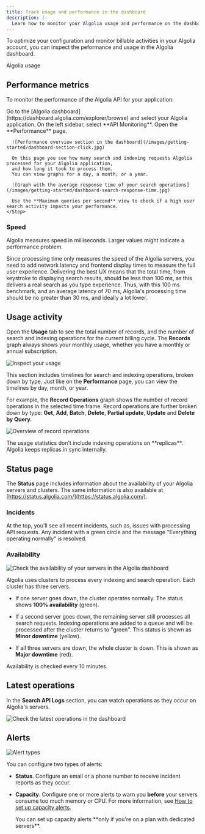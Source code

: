 ```yaml
---
title: Track usage and performance in the dashboard
description: |-
  Learn how to monitor your Algolia usage and performance on the dashboard.
---
```


To optimize your configuration and monitor billable activities in your Algolia account,
you can inspect the peformance and usage in the Algolia dashboard.

<Card title="Algolia Academy" icon="photo-film" href="https://academy.algolia.com/guides/963d1096-0715-11ef-9b8d-02cd6c51e67b/tasks/2e5595de-f838-11ee-8f99-062c0f29fdc9" horizontal="true" color="#c7519c">
Algolia usage
</Card>

## Performance metrics

To monitor the performance of the Algolia API for your application:

<Steps>
    <Step title="Go to the dashboard">
        Go to the [Algolia dashboard](https://dashboard.algolia.com/explorer/browse) and select your Algolia application.
    </Step>
    <Step title="Select API monitoring">
        On the left sidebar, select <Icon icon="chart-simple" color="5468ff" iconType="regular" /> **API Monitoring**.
    </Step>
    <Step title="Examine performance">
       Open the **Performance** page.

      ![Performance overview section in the dashboard](/images/getting-started/dashboard-section-click.jpg)

      On this page you see how many search and indexing requests Algolia processed for your Algolia application,
      and how long it took to process them.
      You can view graphs for a day, a month, or a year.

      ![Graph with the average response time of your search operations](/images/getting-started/dashboard-search-response-time.jpg)

      Use the **Maximum queries per second** view to check if a high user search activity impacts your performance.
    </Step>
</Steps>

### Speed

Algolia measures speed in milliseconds.
Larger values might indicate a performance problem.

Since processing time only measures the speed of the Algolia servers,
you need to add network latency and frontend display times to measure the full user experience.
Delivering the best UX means that the total time, from keystroke to displaying search results, should be less than 100 ms,
as this delivers a real search as you type experience.
Thus, with this 100 ms benchmark, and an average latency of 70 ms, Algolia's processing time should be no greater than 30 ms,
and ideally a lot lower.

## Usage activity

Open the **Usage** tab to see the total number of records, and the number of search and indexing operations for the current billing cycle.
The **Records** graph always shows your monthly usage, whether you have a monthly or annual subscription.

![Inspect your usage](/images/getting-started/dashboard-tab-1-usage.jpg)

This section includes timelines for search and indexing operations, broken down by type.
Just like on the **Performance** page, you can view the timelines by day, month, or year.

For example, the **Record Operations** graph shows the number of record operations in the selected time frame. Record operations are further broken down by type:
**Get**, **Add**, **Batch**, **Delete**, **Partial update**, **Update** and **Delete by Query**.

![Overview of record operations](/images/getting-started/dashboard-records-operations.jpg)

<Note>
    The usage statistics don't include indexing operations on **replicas**.
    Algolia keeps replicas in sync internally.
</Note>

## Status page

The **Status** page includes information about the availability of your Algolia servers and clusters.
The same information is also available at [https://status.algolia.com/](https://status.algolia.com/).

### Incidents

At the top, you'll see all recent incidents, such as, issues with processing API requests.
Any incident with a green circle and the message "Everything operating normally" is resolved.

### Availability

![Check the availability of your servers in the Algolia dashboard](/images/getting-started/dashboard-tab-4-summary.png)

Algolia uses clusters to process every indexing
and search operation. Each cluster has three servers.

- If one server goes down, the cluster operates normally.
  The status shows **100% availability** (green).

- If a second server goes down, the remaining server still processes all search requests.
  Indexing operations are added to a queue and will be processed after the cluster returns to "green".
  This status is shown as **Minor downtime** (yellow).

- If all three servers are down, the whole cluster is down.
  This is shown as **Major downtime** (red).

Availability is checked every 10 minutes.

## Latest operations

In the **Search API Logs** section,
you can watch operations as they occur on Algolia's servers.

![Check the latest operations in the dashboard](/images/getting-started/dashboard-latest-operations.jpg)

## Alerts

![Alert types](/images/getting-started/dashboard-tab-alerts.jpg)

You can configure two types of alerts:

- **Status**. Configure an email or a phone number to receive incident reports as they occur.
- **Capacity**. Configure one or more alerts to warn you **before** your servers consume too much memory or CPU.
  For more information, see [How to set up capacity alerts](https://www.algolia.com/doc/guides/scaling/servers-clusters/how-to/how-to-receive-capacity-alerts-from-my-dedicated-servers/).

    <Note>
        You can set up capacity alerts **only if you're on a plan with dedicated servers**.
    </Note>
